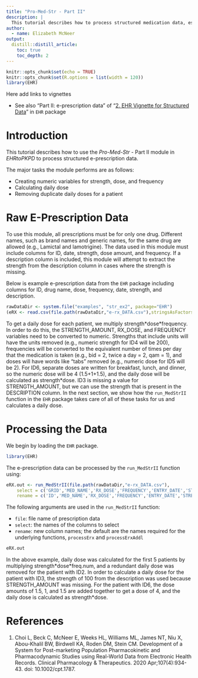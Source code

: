 ```yaml
---
title: "Pro-Med-Str - Part II"
description: |
  This tutorial describes how to process structured medication data, especially focusing on e-prescription data.
author:
  - name: Elizabeth McNeer
output:
  distill::distill_article:
    toc: true
    toc_depth: 2
---
```


```r
knitr::opts_chunk$set(echo = TRUE)
knitr::opts_chunk$set(R.options = list(width = 120))
library(EHR)
```

Here add links to vignettes

* See also "Part II: e-prescription data" of "[2. EHR Vignette for Structured Data](https://cran.r-project.org/web/packages/EHR/vignettes/ehr_vignette_02_str.html)" in `EHR` package

# Introduction

This tutorial describes how to use the *Pro-Med-Str* - Part II module in *EHRtoPKPD* to process structured e-prescription data.

The major tasks the module performs are as follows:

* Creating numeric variables for strength, dose, and frequency
* Calculating daily dose
* Removing duplicate daily doses for a patient

# Raw E-Prescription Data

To use this module, all prescriptions must be for only one drug. Different names, such as brand names and generic names, for the same drug are allowed (e.g., Lamictal and lamotrigine). The data used in this module must include columns for ID, date, strength, dose amount, and frequency. If a description column is included, this module will attempt to extract the strength from the description column in cases where the strength is missing.

Below is example e-prescription data from the `EHR` package including columns for ID, drug name, dose, frequency, date, strength, and description.

```r
rawDataDir <- system.file("examples", "str_ex2", package="EHR")
(eRX <- read.csv(file.path(rawDataDir,"e-rx_DATA.csv"),stringsAsFactors = FALSE))
```

To get a daily dose for each patient, we multiply strength\*dose\*frequency. In order to do this, the STRENGTH_AMOUNT, RX_DOSE, and FREQUENCY variables need to be converted to numeric. Strengths that include units will have the units removed (e.g., numeric strength for ID4 will be 200), frequencies will be converted to the equivalent number of times per day that the medication is taken (e.g., bid = 2, twice a day = 2, qam = 1), and doses will have words like "tabs" removed (e.g., numeric dose for ID5 will be 2). For ID6, separate doses are written for breakfast, lunch, and dinner, so the numeric dose will be 4 (1.5+1+1.5), and the daily dose will be calculated as strength\*dose. ID3 is missing a value for STRENGTH_AMOUNT, but we can use the strength that is present in the DESCRIPTION column. In the next section, we show how the `run_MedStrII` function in the `EHR` package takes care of all of these tasks for us and calculates a daily dose.

# Processing the Data

We begin by loading the `EHR` package.

```r
library(EHR)
```

The e-prescription data can be processed by the `run_MedStrII` function using: 

```r
eRX.out <- run_MedStrII(file.path(rawDataDir,"e-rx_DATA.csv"),
    select = c('GRID','MED_NAME','RX_DOSE','FREQUENCY','ENTRY_DATE','STRENGTH_AMOUNT','DESCRIPTION'),
    rename = c('ID','MED_NAME','RX_DOSE','FREQUENCY','ENTRY_DATE','STRENGTH_AMOUNT','DESCRIPTION'))
```

The following arguments are used in the `run_MedStrII` function:

* `file`: file name of prescription data
* `select`: the names of the columns to select
* `rename`: new column names; the default are the names required for the underlying functions, `processErx` and `processErxAddl`

```r
eRX.out
```

In the above example, daily dose was calculated for the first 5 patients by multiplying strength\*dose\*freq.num, and a redundant daily dose was removed for the patient with ID2. In order to calculate a daily dose for the patient with ID3, the strength of 100 from the description was used because STRENGTH_AMOUNT was missing. For the patient with ID6, the dose amounts of 1.5, 1, and 1.5 are added together to get a dose of 4, and the daily dose is calculated as strength\*dose.

# References
1. Choi L, Beck C, McNeer E, Weeks HL, Williams ML, James NT, Niu X, Abou-Khalil BW, Birdwell KA, Roden DM, Stein CM. Development of a System for Post-marketing Population Pharmacokinetic and Pharmacodynamic Studies using Real-World Data from Electronic Health Records. Clinical Pharmacology & Therapeutics. 2020 Apr;107(4):934-43. doi: 10.1002/cpt.1787.

